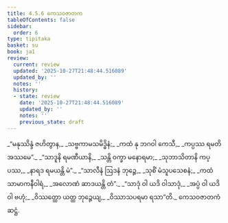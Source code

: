 ```yaml
---
title: 4.5.6 ကေသဝဇာတက
tableOfContents: false
sidebar:
  order: 6
type: tipitaka
basket: su
book: ja1
review:
  current: review
  updated: '2025-10-27T21:48:44.516089'
  updated_by: ''
  notes: ''
  history:
  - state: review
    date: '2025-10-27T21:48:44.516089'
    updated_by: ''
    notes: ''
    previous_state: draft
---
```



<ReviewStatus review={frontmatter.review} showDetails={true} />

<HypothesisAnnotation frontmatter={frontmatter} />

<DynamicBreadcrumb />

<Division number="181" book="ja1" e="ch" v="22" p="116">

<Paragraph number="1116" type="verses" book="ja1">
_“မနုဿိန္ဒံ ဇဟိတွာန,_  
_သဗ္ဗကာမသမိဒ္ဓိနံ;_  
_ကထံ နု ဘဂဝါ ကေသီ,_  
_ကပ္ပဿ ရမတိ အဿမေ”._  

</Paragraph>

</Division>
<Division number="182" book="ja1" e="ch" v="22" p="116">

<Paragraph number="1117" type="verses" book="ja1">
_“သာဒူနိ ရမဏီယာနိ,_  
_သန္တိ ဝက္ခာ မနောရမာ;_  
_သုဘာသိတာနိ ကပ္ပဿ,_  
_နာရဒ ရမယန္တိ မံ”._  

</Paragraph>

</Division>
<Division number="183" book="ja1" e="ch" v="22" p="116">

<Paragraph number="1118" type="verses" book="ja1">
_“သာလီနံ ဩဒနံ ဘုဉ္ဇေ,_  
_သုစိံ မံသူပသေစနံ;_  
_ကထံ သာမာကနီဝါရံ,_  
_အလောဏံ ဆာဒယန္တိ တံ”._  

</Paragraph>

</Division>
<Division number="184" book="ja1" e="ch" v="22" p="116">

<Paragraph number="1119" type="verses" book="ja1">
_“သာဒုံ ဝါ ယဒိ ဝါသာဒုံ,_  
_အပ္ပံ ဝါ ယဒိ ဝါ ဗဟုံ;_  
_ဝိဿတ္ထော ယတ္ထ ဘုဉ္ဇေယျ,_  
_ဝိဿာသပရမာ ရသာ”တိ._  


</Paragraph>
</Division>

<Paragraph number="1120" type="center" book="ja1">
ကေသဝဇာတကံ ဆဋ္ဌံ.
</Paragraph>